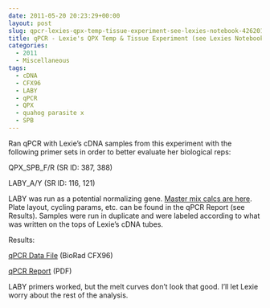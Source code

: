 ```yaml
---
date: 2011-05-20 20:23:29+00:00
layout: post
slug: qpcr-lexies-qpx-temp-tissue-experiment-see-lexies-notebook-4262011
title: qPCR - Lexie's QPX Temp & Tissue Experiment (see Lexies Notebook 4/26/2011)
categories:
  - 2011
  - Miscellaneous
tags:
  - cDNA
  - CFX96
  - LABY
  - qPCR
  - QPX
  - quahog parasite x
  - SPB
---
```


Ran qPCR with Lexie's cDNA samples from this experiment with the following primer sets in order to better evaluate her biological reps:

QPX_SPB_F/R (SR ID: 387, 388)

LABY_A/Y (SR ID: 116, 121)

LABY was run as a potential normalizing gene. [Master mix calcs are here](https://eagle.fish.washington.edu/Arabidopsis/Notebook%20Workup%20Files/20110520-02.jpg). Plate layout, cycling params, etc. can be found in the qPCR Report (see Results). Samples were run in duplicate and were labeled according to what was written on the tops of Lexie's cDNA tubes.

Results:

[ qPCR Data File](https://eagle.fish.washington.edu/Arabidopsis/qPCR/CFX96/Roberts%20Lab_2011-05-20%2012-31-56_CC009827.pcrd) (BioRad CFX96)

[ qPCR Report](https://eagle.fish.washington.edu/Arabidopsis/qPCR/CFX96/Roberts%20Lab_2011-05-20%2012-31-56_CC009827.pdf) (PDF)

LABY primers worked, but the melt curves don't look that good. I'll let Lexie worry about the rest of the analysis.
